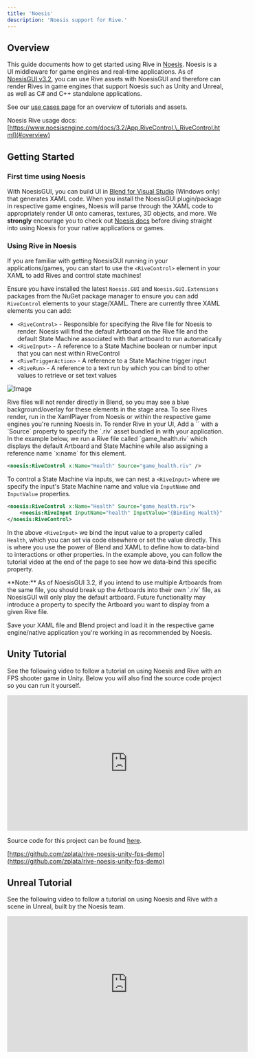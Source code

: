 ```yaml
---
title: 'Noesis'
description: 'Noesis support for Rive.'
---
```


## Overview

This guide documents how to get started using Rive in [Noesis](https://www.noesisengine.com/index.php). Noesis is a UI middleware for game engines and real-time applications. As of [NoesisGUI v3.2](https://www.noesisengine.com/docs/Gui.Core.Changelog.html#version-3-2-0rc2), you can use Rive assets with NoesisGUI and therefore can render Rives in game engines that support Noesis such as Unity and Unreal, as well as C# and C++ standalone applications.

See our [use cases page](https://rive.app/use-cases/) for an overview of tutorials and assets.

Noesis Rive usage docs: [https://www.noesisengine.com/docs/3.2/App.RiveControl.\_RiveControl.html](#overview)

## Getting Started

### First time using Noesis

With NoesisGUI, you can build UI in [Blend for Visual Studio](https://learn.microsoft.com/en-us/visualstudio/xaml-tools/creating-a-ui-by-using-blend-for-visual-studio?view=vs-2022) (Windows only) that generates XAML code. When you install the NoesisGUI plugin/package in respective game engines, Noesis will parse through the XAML code to appropriately render UI onto cameras, textures, 3D objects, and more. We **strongly** encourage you to check out [Noesis docs](https://www.noesisengine.com/docs/Gui.Core.Index.html) before diving straight into using Noesis for your native applications or games.

### Using Rive in Noesis 

If you are familiar with getting NoesisGUI running in your applications/games, you can start to use the `<RiveControl>` element in your XAML to add Rives and control state machines!

Ensure you have installed the latest `Noesis.GUI` and `Noesis.GUI.Extensions` packages from the NuGet package manager to ensure you can add `RiveControl` elements to your stage/XAML. There are currently three XAML elements you can add:

- `<RiveControl>` - Responsible for specifying the Rive file for Noesis to render. Noesis will find the default Artboard on the Rive file and the default State Machine associated with that artboard to run automatically
- `<RiveInput>` - A reference to a State Machine boolean or number input that you can nest within RiveControl
- `<RiveTriggerAction>` - A reference to a State Machine trigger input
- `<RiveRun>` - A reference to a text run by which you can bind to other values to retrieve or set text values

![Image](https://ucarecdn.com/ee84279d-8897-4d4a-b4a1-c0f77ef011d2/)

<Note>
 Rive files will not render directly in Blend, so you may see a blue background/overlay for these elements in the stage area. To see Rives render, run in the XamlPlayer from Noesis or within the respective game engines you're running Noesis in.
</Note>
To render Rive in your UI, Add a `<RiveControl>` with a `Source` property to specify the `.riv` asset bundled in with your application. In the example below, we run a Rive file called `game_health.riv` which displays the default Artboard and State Machine while also assigning a reference name `x:name` for this element.

```xml
<noesis:RiveControl x:Name="Health" Source="game_health.riv" />
```

To control a State Machine via inputs, we can nest a `<RiveInput>` where we specify the input's State Machine name and value via `InputName` and `InputValue` properties.

```xml
<noesis:RiveControl x:Name="Health" Source="game_health.riv">
    <noesis:RiveInput InputName="health" InputValue="{Binding Health}" />
</noesis:RiveControl>
```

In the above `<RiveInput>` we bind the input value to a property called `Health`, which you can set via code elsewhere or set the value directly. This is where you use the power of Blend and XAML to define how to data-bind to interactions or other properties. In the example above, you can follow the tutorial video at the end of the page to see how we data-bind this specific property.

<Note>
 **Note:** As of NoesisGUI 3.2, if you intend to use multiple Artboards from the same file, you should break up the Artboards into their own `.riv` file, as NoesisGUI will only play the default artboard. Future functionality may introduce a property to specify the Artboard you want to display from a given Rive file.
</Note>

Save your XAML file and Blend project and load it in the respective game engine/native application you're working in as recommended by Noesis.

## Unity Tutorial

See the following video to follow a tutorial on using Noesis and Rive with an FPS shooter game in Unity. Below you will also find the source code project so you can run it yourself.

<iframe width="560" height="315" src="https://www.youtube.com/embed/F6Q4pfnBhbI?si=ZKjeZf9vf2otaUie" title="Apple integration" frameborder="0" allow="accelerometer; autoplay; clipboard-write; encrypted-media; gyroscope; picture-in-picture; web-share" referrerpolicy="strict-origin-when-cross-origin" allowfullscreen ></iframe>

Source code for this project can be found [here](https://github.com/zplata/rive-noesis-unity-fps-demo).

[https://github.com/zplata/rive-noesis-unity-fps-demo](https://github.com/zplata/rive-noesis-unity-fps-demo)

## Unreal Tutorial

See the following video to follow a tutorial on using Noesis and Rive with a scene in Unreal, built by the Noesis team.

<iframe width="560" height="315" src="https://www.youtube.com/embed/WuMHGPOINSo?si=Obq2IVTdo6FkJLaK" title="Apple integration" frameborder="0" allow="accelerometer; autoplay; clipboard-write; encrypted-media; gyroscope; picture-in-picture; web-share" referrerpolicy="strict-origin-when-cross-origin" allowfullscreen ></iframe>